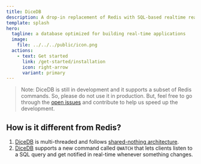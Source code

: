 ```yaml
---
title: DiceDB
description: A drop-in replacement of Redis with SQL-based realtime reactivity.
template: splash
hero:
  tagline: a database optimized for building real-time applications
  image:
    file: ../../../public/icon.png
  actions:
    - text: Get started
      link: /get-started/installation
      icon: right-arrow
      variant: primary
---
```


> Note: DiceDB is still in development and it supports a subset of Redis commands. So, please do not use it in production. But, feel free to go through the [open issues](https://github.com/DiceDB/dice/issues) and contribute to help us speed up the development.

## How is it different from Redis?

1. [DiceDB](https://github.com/DiceDB/dice) is multi-threaded and follows [shared-nothing architecture](https://en.wikipedia.org/wiki/Shared-nothing_architecture).
2. [DiceDB](https://github.com/DiceDB/dice) supports a new command called `QWATCH` that lets clients listen to a SQL query and get notified in real-time whenever something changes.
